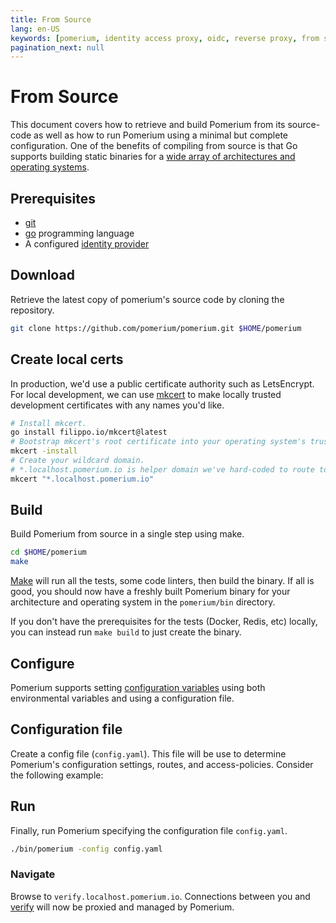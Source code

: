 ```yaml
---
title: From Source
lang: en-US
keywords: [pomerium, identity access proxy, oidc, reverse proxy, from source, identity aware proxy]pagination_prev: null
pagination_next: null
---
```



# From Source

This document covers how to retrieve and build Pomerium from its source-code as well as how to run Pomerium using a minimal but complete configuration. One of the benefits of compiling from source is that Go supports building static binaries for a [wide array of architectures and operating systems](https://gist.github.com/asukakenji/f15ba7e588ac42795f421b48b8aede63).

## Prerequisites

- [git](https://git-scm.com/)
- [go](https://golang.org/doc/install) programming language
- A configured [identity provider]

## Download

Retrieve the latest copy of pomerium's source code by cloning the repository.

```bash
git clone https://github.com/pomerium/pomerium.git $HOME/pomerium
```

## Create local certs

In production, we'd use a public certificate authority such as LetsEncrypt. For local development, we can use [mkcert](https://mkcert.dev/) to make locally trusted development certificates with any names you'd like.

```bash
# Install mkcert.
go install filippo.io/mkcert@latest
# Bootstrap mkcert's root certificate into your operating system's trust store.
mkcert -install
# Create your wildcard domain.
# *.localhost.pomerium.io is helper domain we've hard-coded to route to localhost
mkcert "*.localhost.pomerium.io"
```

## Build

Build Pomerium from source in a single step using make.

```bash
cd $HOME/pomerium
make
```

[Make] will run all the tests, some code linters, then build the binary. If all is good, you should now have a freshly built Pomerium binary for your architecture and operating system in the `pomerium/bin` directory.

If you don't have the prerequisites for the tests (Docker, Redis, etc) locally, you can instead run `make build` to just create the binary.

## Configure

Pomerium supports setting [configuration variables] using both environmental variables and using a configuration file.

## Configuration file

Create a config file (`config.yaml`). This file will be use to determine Pomerium's configuration settings, routes, and access-policies. Consider the following example:

<ConfigMinimal />

## Run

Finally, run Pomerium specifying the configuration file `config.yaml`.

```bash
./bin/pomerium -config config.yaml
```

### Navigate

Browse to `verify.localhost.pomerium.io`. Connections between you and [verify] will now be proxied and managed by Pomerium.

[configuration variables]: /docs/reference
[verify]: https://verify.pomerium.com/
[identity provider]: /docs/identity-providers
[make]: https://en.wikipedia.org/wiki/Make_(software)
[tls certificates]: /docs/topics/certificates
